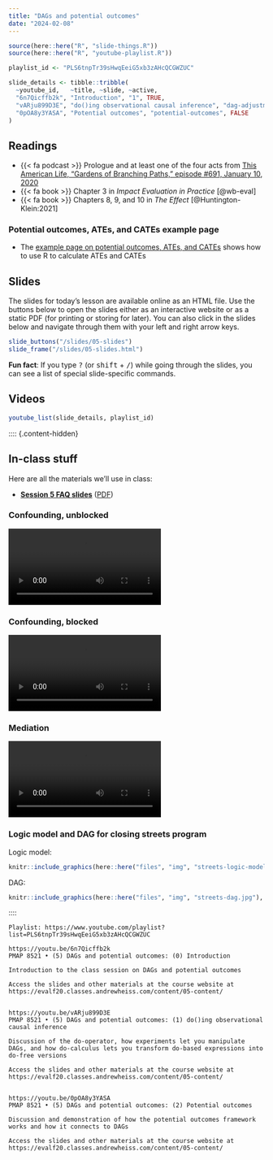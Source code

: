 ```yaml
---
title: "DAGs and potential outcomes"
date: "2024-02-08"
---
```


```r
source(here::here("R", "slide-things.R"))
source(here::here("R", "youtube-playlist.R"))

playlist_id <- "PLS6tnpTr39sHwqEeiG5xb3zAHcQCGWZUC"

slide_details <- tibble::tribble(
  ~youtube_id,   ~title, ~slide, ~active,
  "6n7Qicffb2k", "Introduction", "1", TRUE,
  "vARju899D3E", "do()ing observational causal inference", "dag-adjustment", FALSE,
  "0pOA8y3YASA", "Potential outcomes", "potential-outcomes", FALSE
)
```

## Readings

- {{< fa podcast >}} Prologue and at least one of the four acts from [This American Life, "Gardens of Branching Paths," episode #691, January 10, 2020](https://www.thisamericanlife.org/691/gardens-of-branching-paths)
- {{< fa book >}} Chapter 3 in *Impact Evaluation in Practice* [@wb-eval]
- {{< fa book >}} Chapters 8, 9, and 10 in *The Effect* [@Huntington-Klein:2021]

### Potential outcomes, ATEs, and CATEs example page

- The [example page on potential outcomes, ATEs, and CATEs](/example/po-ate-cate.qmd) shows how to use R to calculate ATEs and CATEs


## Slides

The slides for today's lesson are available online as an HTML file. Use the buttons below to open the slides either as an interactive website or as a static PDF (for printing or storing for later). You can also click in the slides below and navigate through them with your left and right arrow keys.

```r
slide_buttons("/slides/05-slides")
slide_frame("/slides/05-slides.html")
```

:::{.callout-tip}
**Fun fact**: If you type <kbd>?</kbd> (or <kbd>shift</kbd> + <kbd>/</kbd>) while going through the slides, you can see a list of special slide-specific commands.
:::


## Videos

```r
youtube_list(slide_details, playlist_id)
```

:::: {.content-hidden}

## In-class stuff

Here are all the materials we'll use in class:

- [**Session 5 FAQ slides**](/slides/05-class.html) ([PDF](/slides/05-class.pdf))

### Confounding, unblocked

<div class="ratio ratio-16x9">
<video controls loop>
<source src="/slides/img/05-class/video-confounding-unblocked.mp4" type="video/mp4">
</video>
</div>

### Confounding, blocked

<div class="ratio ratio-16x9">
<video controls loop>
<source src="/slides/img/05-class/video-confounding-blocked.mp4" type="video/mp4">
</video>
</div>

### Mediation

<div class="ratio ratio-16x9">
<video controls loop>
<source src="/slides/img/05-class/video-mediation.mp4" type="video/mp4">
</video>
</div>

### Logic model and DAG for closing streets program

Logic model:

```r
knitr::include_graphics(here::here("files", "img", "streets-logic-model.jpg"), error = FALSE)
```

DAG: 

```r
knitr::include_graphics(here::here("files", "img", "streets-dag.jpg"), error = FALSE)
```

::::

```verbatim
Playlist: https://www.youtube.com/playlist?list=PLS6tnpTr39sHwqEeiG5xb3zAHcQCGWZUC

https://youtu.be/6n7Qicffb2k
PMAP 8521 • (5) DAGs and potential outcomes: (0) Introduction

Introduction to the class session on DAGs and potential outcomes

Access the slides and other materials at the course website at https://evalf20.classes.andrewheiss.com/content/05-content/


https://youtu.be/vARju899D3E
PMAP 8521 • (5) DAGs and potential outcomes: (1) do()ing observational causal inference

Discussion of the do-operator, how experiments let you manipulate DAGs, and how do-calculus lets you transform do-based expressions into do-free versions

Access the slides and other materials at the course website at https://evalf20.classes.andrewheiss.com/content/05-content/

  
https://youtu.be/0pOA8y3YASA
PMAP 8521 • (5) DAGs and potential outcomes: (2) Potential outcomes

Discussion and demonstration of how the potential outcomes framework works and how it connects to DAGs

Access the slides and other materials at the course website at https://evalf20.classes.andrewheiss.com/content/05-content/
```

